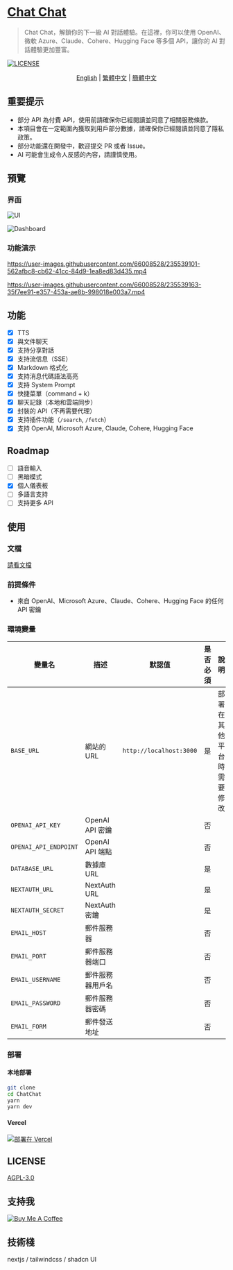 # [Chat Chat](https://chat.okisdev.com)

> Chat Chat，解鎖你的下一級 AI 對話體驗。在這裡，你可以使用 OpenAI、微軟 Azure、Claude、Cohere、Hugging Face 等多個 API，讓你的 AI 對話體驗更加豐富。

[![LICENSE](https://img.shields.io/github/license/okisdev/ChatChat?style=flat-square)](https://github.com/okisdev/ChatChat/blob/master/LICENSE)

<p align='center'>
    <a href='README.mdx'>English</a> | <a href='README.mdx'>繁體中文</a> | <a href='README.zh_CN.mdx'>簡體中文</a>
</p>

## 重要提示

-   部分 API 為付費 API，使用前請確保你已經閱讀並同意了相關服務條款。
-   本項目會在一定範圍內獲取到用戶部分數據，請確保你已經閱讀並同意了隱私政策。
-   部分功能還在開發中，歡迎提交 PR 或者 Issue。
-   AI 可能會生成令人反感的內容，請謹慎使用。

## 預覽

### 界面

![UI](https://cdn.harrly.com/project/GitHub/Chat-Chat/img/UI-1.png)

![Dashboard](https://cdn.harrly.com/project/GitHub/Chat-Chat/img/Dashboard-1.png)

### 功能演示

https://user-images.githubusercontent.com/66008528/235539101-562afbc8-cb62-41cc-84d9-1ea8ed83d435.mp4

https://user-images.githubusercontent.com/66008528/235539163-35f7ee91-e357-453a-ae8b-998018e003a7.mp4

## 功能

-   [x] TTS
-   [x] 與文件聊天
-   [x] 支持分享對話
-   [x] 支持流信息（SSE）
-   [x] Markdown 格式化
-   [x] 支持消息代碼語法高亮
-   [x] 支持 System Prompt
-   [x] 快捷菜單（command + k）
-   [x] 聊天記錄（本地和雲端同步）
-   [x] 封裝的 API（不再需要代理）
-   [x] 支持插件功能（`/search`, `/fetch`）
-   [x] 支持 OpenAI, Microsoft Azure, Claude, Cohere, Hugging Face

## Roadmap

-   [ ] 語音輸入
-   [ ] 黑暗模式
-   [x] 個人儀表板
-   [ ] 多語言支持
-   [ ] 支持更多 API

## 使用

### 文檔

[請看文檔](https://docs.okis.dev/chat/)

### 前提條件

-   來自 OpenAI、Microsoft Azure、Claude、Cohere、Hugging Face 的任何 API 密鑰

### 環境變量

| 變量名                | 描述             | 默認值                  | 是否必須 | 說明                     |
| --------------------- | ---------------- | ----------------------- | -------- | ------------------------ |
| `BASE_URL`            | 網站的 URL       | `http://localhost:3000` | 是       | 部署在其他平台時需要修改 |
| `OPENAI_API_KEY`      | OpenAI API 密鑰  |                         | 否       |                          |
| `OPENAI_API_ENDPOINT` | OpenAI API 端點  |                         | 否       |                          |
| `DATABASE_URL`        | 數據庫 URL       |                         | 是       |                          |
| `NEXTAUTH_URL`        | NextAuth URL     |                         | 是       |                          |
| `NEXTAUTH_SECRET`     | NextAuth 密鑰    |                         | 是       |                          |
| `EMAIL_HOST`          | 郵件服務器       |                         | 否       |                          |
| `EMAIL_PORT`          | 郵件服務器端口   |                         | 否       |                          |
| `EMAIL_USERNAME`      | 郵件服務器用戶名 |                         | 否       |                          |
| `EMAIL_PASSWORD`      | 郵件服務器密碼   |                         | 否       |                          |
| `EMAIL_FORM`          | 郵件發送地址     |                         | 否       |                          |

### 部署

#### 本地部署

```bash
git clone
cd ChatChat
yarn
yarn dev
```

#### Vercel

[![部署在 Vercel](https://vercel.com/button)](https://vercel.com/import/project?template=https://github.com/okisdev/ChatChat)

## LICENSE

[AGPL-3.0](./LICENSE)

## 支持我

[![Buy Me A Coffee](https://www.buymeacoffee.com/assets/img/custom_images/orange_img.png)](https://www.buymeacoffee.com/okisdev)

## 技術棧

nextjs / tailwindcss / shadcn UI
